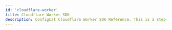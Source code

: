 ```yaml
---
id: 'cloudflare-worker'
title: Cloudflare Worker SDK
description: ConfigCat Cloudflare Worker SDK Reference. This is a step-by-step guide on how to use feature flags in your Cloudflare Workers.
---
```




<script
  type="application/ld+json"
  dangerouslySetInnerHTML={{ __html: JSON.stringify(UnifiedJSCloudflareWorkerSchema) }}
></script>


<JSSdkReferenceTemplate platform={platform}>
</JSSdkReferenceTemplate>

